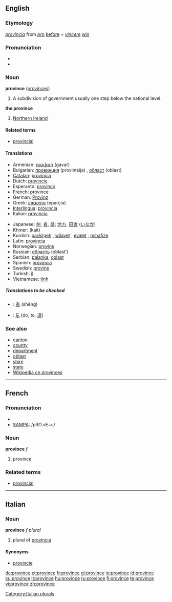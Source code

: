 ==English==

===Etymology===
{{L.}} ''[[provincia]]'' from ''[[pro]]'' [[before]] + ''[[vincere]]'' [[win]]

===Pronunciation===
* {{IPA|/pɹɒvins/}}
* {{audio|en-us-province.ogg|Audio (US)}}

===Noun===
'''province''' ([[provinces]])

# A subdivision of government usually one step below the national level.

'''the province'''
# {{UK}} [[Northern Ireland]]

====Related terms====
* [[provincial]]

====Translations====
{{top}}
* Armenian: [[գավառ]] (gavaŕ)
* Bulgarian: [[провинция]] (provintsija) {{f}}, [[област]] (oblast) {{f}}
* [[Catalan]]: [[província]] {{f}}
* Dutch: [[provincie]] {{f}}
* Esperanto: [[provinco]]
* French: province {{f}}
* German: [[Provinz]] {{f}}
* Greek: [[επαρχία]] (eparçía) {{f}}
* [[Interlingua]]: [[provincia]]
* Italian: [[provincia]] {{f}}
{{mid}}
* Japanese: [[州]], [[省]], [[県]]; [[地方]], [[田舎]] ([[いなか]])
* Khmer: {{Khmr|[[ខេត្ត]]}} (kait)
* Kurdish: [[parêzgeh]] {{f}}, [[wîlayet]] {{f}}, [[eyalet]] {{f}}, [[mihafize]] {{f}}
* Latin: [[provincia]]
* Norwegian: [[provins]] {{m}}
* Russian: [[область]] (oblast’) {{f}}
* Serbian: [[palanka]], [[oblast]]
* Spanish: [[provincia]] {{f}}
* Swedish: [[provins]] {{c}}
* Turkish: [[il]]
* Vietnamese: [[tỉnh]]
{{bottom}}

=====Translations to be checked=====
<!--Remove this section once all of the translations below have been moved into the tables above.-->
{{checktrans}}
* {{ttbc|Chinese}}: [[省]] (shěng)
* {{ttbc|Korean}}: [[도]] (do, to, [[道]])

===See also===
* [[canton]]
* [[county]]
* [[department]]
* [[oblast]]
* [[shire]]
* [[state]]
* [[w:Province|Wikipedia on provinces]]

----

==French==

===Pronunciation===
* {{IPA|lang=fr|/pʁɔ.vɛ̃s/}}
* [[w:SAMPA|SAMPA]]: /pRO.vE~s/

===Noun===
'''province''' ''f''

# province

===Related terms===
* [[provincial]]

----

==Italian==

===Noun===
'''province''' ''f plural''

# plural of [[provincia]]

====Synonyms====
* [[provincie]]

[[Category:Italian plurals]]

[[de:province]]
[[et:province]]
[[fr:province]]
[[gl:province]]
[[io:province]]
[[id:province]]
[[ku:province]]
[[lt:province]]
[[hu:province]]
[[ru:province]]
[[fi:province]]
[[te:province]]
[[vi:province]]
[[zh:province]]